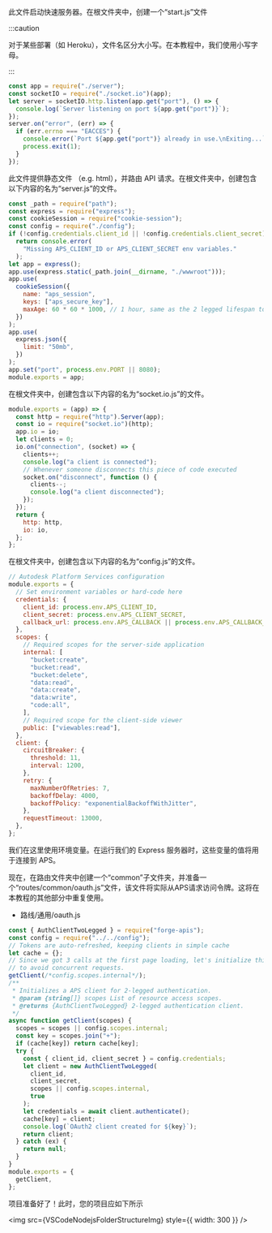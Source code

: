 
此文件启动快速服务器。在根文件夹中，创建一个“start.js”文件



:::caution

对于某些部署（如 Heroku），文件名区分大小写。在本教程中，我们使用小写字母。


:::



```js title=start.js
const app = require("./server");
const socketIO = require("./socket.io")(app);
let server = socketIO.http.listen(app.get("port"), () => {
  console.log(`Server listening on port ${app.get("port")}`);
});
server.on("error", (err) => {
  if (err.errno === "EACCES") {
    console.error(`Port ${app.get("port")} already in use.\nExiting...`);
    process.exit(1);
  }
});
```

此文件提供静态文件 （e.g. html），并路由 API 请求。在根文件夹中，创建包含以下内容的名为“server.js”的文件。

```js title=server.js
const _path = require("path");
const express = require("express");
const cookieSession = require("cookie-session");
const config = require("./config");
if (!config.credentials.client_id || !config.credentials.client_secret)
  return console.error(
    "Missing APS_CLIENT_ID or APS_CLIENT_SECRET env variables."
  );
let app = express();
app.use(express.static(_path.join(__dirname, "./wwwroot")));
app.use(
  cookieSession({
    name: "aps_session",
    keys: ["aps_secure_key"],
    maxAge: 60 * 60 * 1000, // 1 hour, same as the 2 legged lifespan token
  })
);
app.use(
  express.json({
    limit: "50mb",
  })
);
app.set("port", process.env.PORT || 8080);
module.exports = app;
```

在根文件夹中，创建包含以下内容的名为“socket.io.js”的文件。

```js title=socket.io.js
module.exports = (app) => {
  const http = require("http").Server(app);
  const io = require("socket.io")(http);
  app.io = io;
  let clients = 0;
  io.on("connection", (socket) => {
    clients++;
    console.log("a client is connected");
    // Whenever someone disconnects this piece of code executed
    socket.on("disconnect", function () {
      clients--;
      console.log("a client disconnected");
    });
  });
  return {
    http: http,
    io: io,
  };
};
```

在根文件夹中，创建包含以下内容的名为“config.js”的文件。

```js title=config.js
// Autodesk Platform Services configuration
module.exports = {
  // Set environment variables or hard-code here
  credentials: {
    client_id: process.env.APS_CLIENT_ID,
    client_secret: process.env.APS_CLIENT_SECRET,
    callback_url: process.env.APS_CALLBACK || process.env.APS_CALLBACK_URL,
  },
  scopes: {
    // Required scopes for the server-side application
    internal: [
      "bucket:create",
      "bucket:read",
      "bucket:delete",
      "data:read",
      "data:create",
      "data:write",
      "code:all",
    ],
    // Required scope for the client-side viewer
    public: ["viewables:read"],
  },
  client: {
    circuitBreaker: {
      threshold: 11,
      interval: 1200,
    },
    retry: {
      maxNumberOfRetries: 7,
      backoffDelay: 4000,
      backoffPolicy: "exponentialBackoffWithJitter",
    },
    requestTimeout: 13000,
  },
};
```

我们在这里使用环境变量。在运行我们的 Express 服务器时，这些变量的值将用于连接到 APS。

现在，在路由文件夹中创建一个“common”子文件夹，并准备一个“routes/common/oauth.js”文件，该文件将实际从APS请求访问令牌。这将在本教程的其他部分中重复使用。

- 路线/通用/oauth.js

```js title=oauth.js
const { AuthClientTwoLegged } = require("forge-apis");
const config = require("../../config");
// Tokens are auto-refreshed, keeping clients in simple cache
let cache = {};
// Since we got 3 calls at the first page loading, let's initialize this one now,
// to avoid concurrent requests.
getClient(/*config.scopes.internal*/);
/**
 * Initializes a APS client for 2-legged authentication.
 * @param {string[]} scopes List of resource access scopes.
 * @returns {AuthClientTwoLegged} 2-legged authentication client.
 */
async function getClient(scopes) {
  scopes = scopes || config.scopes.internal;
  const key = scopes.join("+");
  if (cache[key]) return cache[key];
  try {
    const { client_id, client_secret } = config.credentials;
    let client = new AuthClientTwoLegged(
      client_id,
      client_secret,
      scopes || config.scopes.internal,
      true
    );
    let credentials = await client.authenticate();
    cache[key] = client;
    console.log(`OAuth2 client created for ${key}`);
    return client;
  } catch (ex) {
    return null;
  }
}
module.exports = {
  getClient,
};
```

项目准备好了！此时，您的项目应如下所示

<img src={VSCodeNodejsFolderStructureImg} style={{ width: 300 }} />
